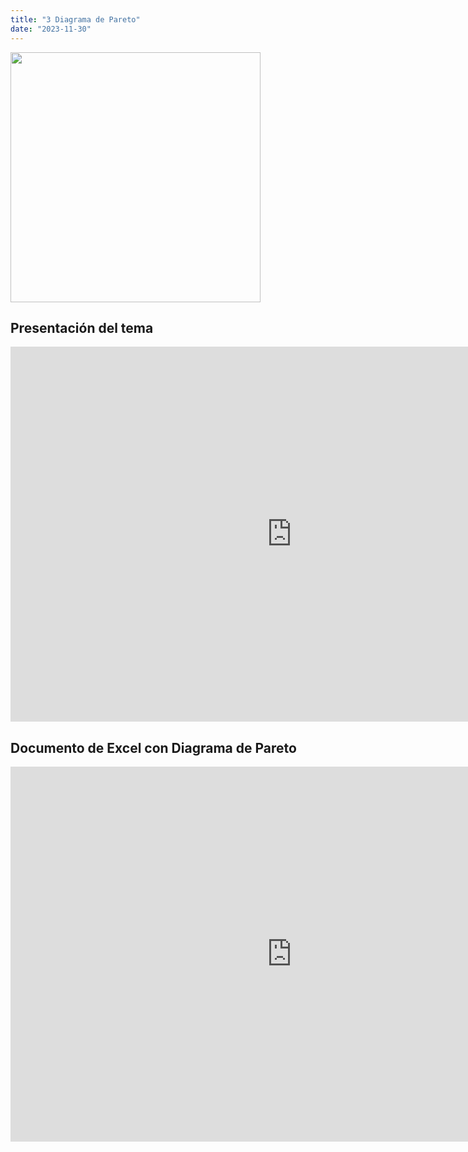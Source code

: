 ```yaml
---
title: "3 Diagrama de Pareto"
date: "2023-11-30"
---
```


![](img.png){fig-align="center" width="400"}

## Presentación del tema

```{=html}
<iframe src="https://onedrive.live.com/embed?resid=74BC3EDBA3FC8DAF%2114749&authkey=!AEkwbhSBa44i2m8&em=2" width="900" height="600" frameborder="0" scrolling="no"></iframe>
```
## Documento de Excel con Diagrama de Pareto 

```{=html}
<iframe src="https://onedrive.live.com/embed?resid=74BC3EDBA3FC8DAF%2114734&authkey=!AIyM7fHEWW31eRs&em=2" width="900" height="600" frameborder="0" scrolling="no"></iframe>
```
